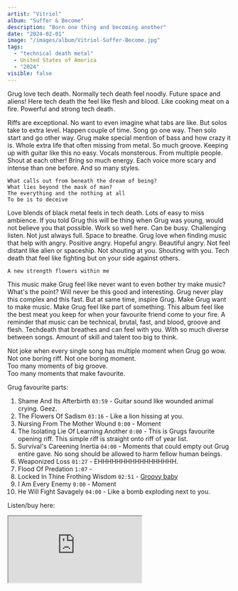 ```yaml
---
artist: "Vitriol"
album: "Suffer & Become"
description: "Born one thing and becoming another"
date: "2024-02-01"
image: "/images/album/Vitriol-Suffer-Become.jpg"
tags:
  - "technical death metal"
  - United States of America
  - "2024"
visible: false
---
```


Grug love tech death. Normally tech death feel noodly. Future space and aliens! Here tech death the feel like flesh and blood. Like cooking meat on a fire. Powerful and strong tech death.

Riffs are exceptional. No want to even imagine what tabs are like. But solos take to extra level. Happen couple of time. Song go one way. Then solo start and go other way. Grug make special mention of bass and how crazy it is. Whole extra life that often missing from metal. So much groove. Keeping up with guitar like this no easy. Vocals monsterous. From multiple people. Shout at each other! Bring so much energy. Each voice more scary and intense than one before. And so many styles.

`What calls out from beneath the dream of being?` <br />
`What lies beyond the mask of man?` <br />
`The everything and the nothing at all` <br />
`To be is to deceive`

Love blends of black metal feels in tech death. Lots of easy to miss ambience. If you told Grug this will be thing when Grug was young, would not believe you that possible. Work so well here. Can be busy. Challenging listen. Not just always full. Space to breathe. Grug love when finding music that help with angry. Positive angry. Hopeful angry. Beautiful angry. Not feel distant like alien or spaceship. Not shouting at you. Shouting with you. Tech death that feel like fighting but on your side against others.

`A new strength flowers within me`

This music make Grug feel like never want to even bother try make music? What's the point? Will never be this good and interesting. Grug never play this complex and this fast. But at same time, inspire Grug. Make Grug want to make music. Make Grug feel like part of something. This album feel like the best meat you keep for when your favourite friend come to your fire. A reminder that music can be technical, brutal, fast, and blood, groove and flesh. Techdeath that breathes and can feel with you. With so much diverse between songs. Amount of skill and talent too big to think.

Not joke when every single song has multiple moment when Grug go wow. <br />
Not one boring riff. Not one boring moment. <br />
Too many moments of big groove. <br />
Too many moments that make favourite. <br />

Grug favourite parts:

1. Shame And Its Afterbirth `03:59` - Guitar sound like wounded animal crying. Geez.
2. The Flowers Of Sadism `03:16` - Like a lion hissing at you.
3. Nursing From The Mother Wound `0:00` - Moment
4. The Isolating Lie Of Learning Another `0:00` - This is Grugs favourite opening riff. This simple riff is straight onto riff of year list.
5. Survival's Careening Inertia `04:00` - Moments that could empty out Grug entire gave. No song should be allowed to harm fellow human beings.
6. Weaponized Loss `01:27` - EHHHHHHHHHHHHHHHHH.
7. Flood Of Predation `1:07` -
8. Locked In Thine Frothing Wisdom `02:51` - <a href="https://www.youtube.com/watch?v=0Eji8obIOjI" target="_blank">Groovy baby</a>
9. I Am Every Enemy `0:00` - Moment
10. He Will Fight Savagely `04:00` - Like a bomb exploding next to you.

Listen/buy here:

<iframe
  style={{ border: "0", width: "350px", height: "830px" }}
  src="https://bandcamp.com/EmbeddedPlayer/album=239639166/size=large/bgcol=333333/linkcol=ffffff/transparent=true/"
  seamless>
  <a href="https://centurymedia.bandcamp.com/album/suffer-become">
    Suffer & Become by Vitriol
  </a>
</iframe>
